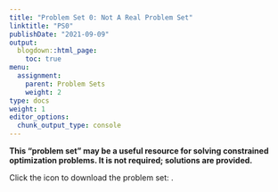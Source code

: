 ```yaml
---
title: "Problem Set 0: Not A Real Problem Set"
linktitle: "PS0"
publishDate: "2021-09-09"
output:
  blogdown::html_page:
    toc: true
menu:
  assignment:
    parent: Problem Sets
    weight: 2
type: docs
weight: 1
editor_options:
  chunk_output_type: console
---
```



:::fyi
**This "problem set" may be a useful resource for solving constrained optimization problems. It is not required; solutions are provided.**

Click the icon to download the problem set: [<i class="fas fa-file-download"></i>](/ps/PS0.pdf).

:::
